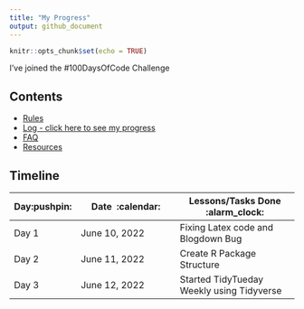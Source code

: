 ```yaml
---
title: "My Progress"
output: github_document
---
```


```r
knitr::opts_chunk$set(echo = TRUE)
```

I've joined the #100DaysOfCode Challenge

## Contents

* [Rules](rules.md)
* [Log - click here to see my progress](log.md)
* [FAQ](FAQ.md)
* [Resources](resources.md)

## Timeline

|**Day:pushpin:**|**Date &nbsp;:calendar:**|**Lessons/Tasks Done :alarm_clock:**| 
|------|-----------------|--------------------|
|Day 1|June 10, 2022| Fixing Latex code and Blogdown Bug |
|Day 2|June 11, 2022| Create R Package Structure |
|Day 3|June 12, 2022| Started TidyTueday Weekly using Tidyverse|